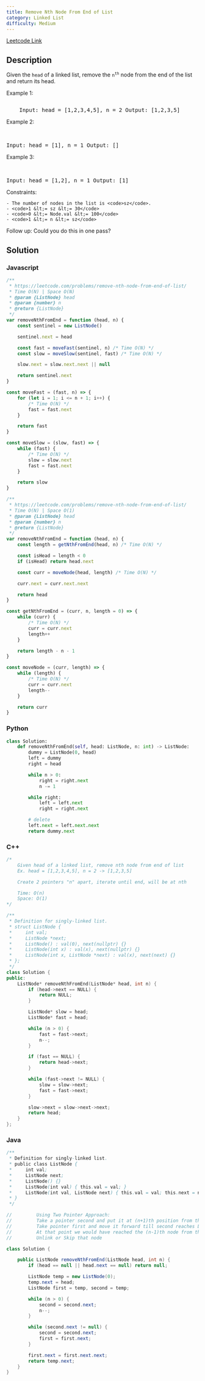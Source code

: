 ```yaml
---
title: Remove Nth Node From End of List
category: Linked List
difficulty: Medium
---
```


<Callout>

[Leetcode Link](https://leetcode.com/problems/remove-nth-node-from-end-of-list)

</Callout>

## Description

Given the <code>head</code> of a linked list, remove the <code>n<sup>th</sup></code> node from the end of the list and return its head.

Example 1:

<Image
	alt=""
	src="https://assets.leetcode.com/uploads/2020/10/03/remove_ex1.jpg"
	width={542}
	height={222}
/>
<br />

<pre className="overflow-x-auto">
	Input: head = [1,2,3,4,5], n = 2 Output: [1,2,3,5]
</pre>

Example 2:

<br />

<pre className="overflow-x-auto">Input: head = [1], n = 1 Output: []</pre>

Example 3:

<br />

<pre className="overflow-x-auto">Input: head = [1,2], n = 1 Output: [1]</pre>

Constraints:

    - The number of nodes in the list is <code>sz</code>.
    - <code>1 &lt;= sz &lt;= 30</code>
    - <code>0 &lt;= Node.val &lt;= 100</code>
    - <code>1 &lt;= n &lt;= sz</code>

Follow up: Could you do this in one pass?

## Solution

### Javascript

```javascript
/**
 * https://leetcode.com/problems/remove-nth-node-from-end-of-list/
 * Time O(N) | Space O(N)
 * @param {ListNode} head
 * @param {number} n
 * @return {ListNode}
 */
var removeNthFromEnd = function (head, n) {
	const sentinel = new ListNode()

	sentinel.next = head

	const fast = moveFast(sentinel, n) /* Time O(N) */
	const slow = moveSlow(sentinel, fast) /* Time O(N) */

	slow.next = slow.next.next || null

	return sentinel.next
}

const moveFast = (fast, n) => {
	for (let i = 1; i <= n + 1; i++) {
		/* Time O(N) */
		fast = fast.next
	}

	return fast
}

const moveSlow = (slow, fast) => {
	while (fast) {
		/* Time O(N) */
		slow = slow.next
		fast = fast.next
	}

	return slow
}

/**
 * https://leetcode.com/problems/remove-nth-node-from-end-of-list/
 * Time O(N) | Space O(1)
 * @param {ListNode} head
 * @param {number} n
 * @return {ListNode}
 */
var removeNthFromEnd = function (head, n) {
	const length = getNthFromEnd(head, n) /* Time O(N) */

	const isHead = length < 0
	if (isHead) return head.next

	const curr = moveNode(head, length) /* Time O(N) */

	curr.next = curr.next.next

	return head
}

const getNthFromEnd = (curr, n, length = 0) => {
	while (curr) {
		/* Time O(N) */
		curr = curr.next
		length++
	}

	return length - n - 1
}

const moveNode = (curr, length) => {
	while (length) {
		/* Time O(N) */
		curr = curr.next
		length--
	}

	return curr
}
```

### Python

```python
class Solution:
    def removeNthFromEnd(self, head: ListNode, n: int) -> ListNode:
        dummy = ListNode(0, head)
        left = dummy
        right = head

        while n > 0:
            right = right.next
            n -= 1

        while right:
            left = left.next
            right = right.next

        # delete
        left.next = left.next.next
        return dummy.next

```

### C++

```cpp
/*
    Given head of a linked list, remove nth node from end of list
    Ex. head = [1,2,3,4,5], n = 2 -> [1,2,3,5]

    Create 2 pointers "n" apart, iterate until end, will be at nth

    Time: O(n)
    Space: O(1)
*/

/**
 * Definition for singly-linked list.
 * struct ListNode {
 *     int val;
 *     ListNode *next;
 *     ListNode() : val(0), next(nullptr) {}
 *     ListNode(int x) : val(x), next(nullptr) {}
 *     ListNode(int x, ListNode *next) : val(x), next(next) {}
 * };
 */
class Solution {
public:
    ListNode* removeNthFromEnd(ListNode* head, int n) {
        if (head->next == NULL) {
            return NULL;
        }

        ListNode* slow = head;
        ListNode* fast = head;

        while (n > 0) {
            fast = fast->next;
            n--;
        }

        if (fast == NULL) {
            return head->next;
        }

        while (fast->next != NULL) {
            slow = slow->next;
            fast = fast->next;
        }

        slow->next = slow->next->next;
        return head;
    }
};

```

### Java

```java
/**
 * Definition for singly-linked list.
 * public class ListNode {
 *     int val;
 *     ListNode next;
 *     ListNode() {}
 *     ListNode(int val) { this.val = val; }
 *     ListNode(int val, ListNode next) { this.val = val; this.next = next; }
 * }
 */

//         Using Two Pointer Approach:
//         Take a pointer second and put it at (n+1)th position from the beginning
//         Take pointer first and move it forward till second reaches Last Node and second.next points to null
//         At that point we would have reached the (n-1)th node from the end using the pointer first
//         Unlink or Skip that node

class Solution {

    public ListNode removeNthFromEnd(ListNode head, int n) {
        if (head == null || head.next == null) return null;

        ListNode temp = new ListNode(0);
        temp.next = head;
        ListNode first = temp, second = temp;

        while (n > 0) {
            second = second.next;
            n--;
        }

        while (second.next != null) {
            second = second.next;
            first = first.next;
        }

        first.next = first.next.next;
        return temp.next;
    }
}

```
